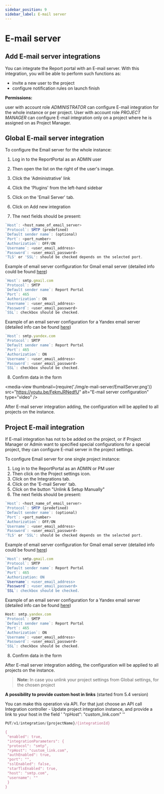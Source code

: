 ```yaml
---
sidebar_position: 9
sidebar_label: E-mail server
---
```


# E-mail server
## Add E-mail server integrations

You can integrate the Report portal with an E-mail server. With this integration, you will be able to perform such functions as:

- invite a new user to the project
- configure notification rules on launch finish


**Permissions:**

user with account role *ADMINISTRATOR* can configure E-mail integration for the whole instance or per project.
User with account role *PROJECT MANAGER* can configure E-mail integration only on a project where he is assigned on as Project Manager.

## Global E-mail server integration

To configure the Email server for the whole instance:

1. Log in to the ReportPortal as an ADMIN user

2. Then open the list on the right of the user's image.

3. Click the 'Administrative' link

4. Click the 'Plugins' from the left-hand sidebar

5. Click on the 'Email Server' tab.

6. Click on Add new integration

7. The next fields should be present:

```javascript 
`Host`: <host_name_of_email_server>
`Protocol`: SMTP (predefined)
`Default sender name`: (optional)
`Port`: <port_number>
`Authorization`: OFF/ON 
`Username`: <user_email_address>
`Password`: <user_email_password>
'TLS' or 'SSL': should be checked depends on the selected port.
```

Example of email server configuration for Gmail email server (detailed info could be found [here](https://support.google.com/a/answer/176600?hl=en))

```javascript
`Host`: smtp.gmail.com
`Protocol`: SMTP
`Default sender name`: Report Portal
`Port`: 465
`Authorization`: ON
`Username`: <user_email_address>
`Password`: <user_email_password>
`SSL`: checkbox should be checked.
```

Example of an email server configuration for a Yandex email server (detailed info can be found [here](https://yandex.com/support/mail-new/mail-clients.html))

```javascript
`Host`: smtp.yandex.com
`Protocol`: SMTP
`Default sender name`: Report Portal
`Port`: 465
`Authorization`: ON
`Username`: <user_email_address>
`Password`: <user_email_password>
`SSL`: checkbox should be checked.
```

8. Confirm data in the form

<media-view thumbnail={require('./img/e-mail-server/EmailServer.png')} src="https://youtu.be/FekmJRNedfU" alt="E-mail server configuration" type="video" />

After E-mail server integration adding, the configuration will be applied to all projects on the instance.

## Project E-mail integration

If E-mail integration has not to be added on the project, or if Project Manager or Admin want to specified special configurations for a special project, they can configure E-mail server in the project settings.

To configure Email server for one single project instance:

1. Log in to the ReportPortal as an ADMIN or PM user
2. Then click on the Project settings icon.
3. Click on the Integrations tab.
4. Click on the 'E-mail Server' tab.
5. Click on the button "Unlink & Setup Manually"
6. The next fields should be present:
```javascript 
`Host`: <host_name_of_email_server>
`Protocol`: SMTP (predefined)
`Default sender name`: (optional)
`Port`: <port_number>
`Authorization`: OFF/ON 
`Username`: <user_email_address>
`Password`: <user_email_password>
'TLS' or 'SSL': should be checked depends on the selected port.
```

Example of email server configuration for Gmail email server (detailed info could be found [here](https://support.google.com/a/answer/176600?hl=en))

```javascript
`Host`: smtp.gmail.com
`Protocol`: SMTP
`Default sender name`: Report Portal
`Port`: 465
`Authorization: ON
`Username`: <user_email_address>
`Password`: <user_email_password>
`SSL`: checkbox should be checked.
```

Example of an email server configuration for a Yandex email server (detailed info can be found [here](https://yandex.com/support/mail-new/mail-clients.html))

```javascript
Host: smtp.yandex.com
`Protocol`: SMTP
`Default sender name`: Report Portal
`Port`: 465
`Authorization`: ON
`Username`: <user_email_address>
`Password`: <user_email_password>
`SSL`: checkbox should be checked.
```

8. Confirm data in the form

After E-mail server integration adding, the configuration will be applied to all projects on the instance.

>**Note:** In case you unlink your project settings from Global settings, for the chosen project

**A possibility to provide custom host in links** (started from 5.4 version)

You can make this operation via API.
For that just choose an API call Integration controller - Update project integration instance, and provide a link to your host in the field  ' "rpHost": "custom_link.com" ''

```javascript
PUT/v1/integration/{projectName}/{integrationId}

{
 "enabled": true,
 "integrationParameters": {
 "protocol": "smtp",
 "rpHost": "custom_link.com",
 "authEnabled": true,
 "port": "",
 "sslEnabled": false,
 "starTlsEnabled": true,
 "host": "smtp.com",
 "username": ""
 }
}
```
